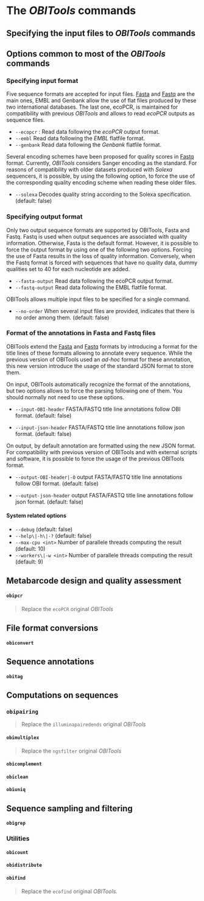 # The *OBITools* commands

## Specifying the input files to *OBITools* commands

## Options common to most of the *OBITools* commands

### Specifying input format

Five sequence formats are accepted for input files. [Fasta](#fasta-classical "Fasta format description") and [Fastq](#fastq-classical "Fastq format description") are the main ones, EMBL and Genbank allow the use of flat files produced by these two international databases. The last one, ecoPCR, is maintained for compatibility with previous *OBITools* and allows to read *ecoPCR* outputs as sequence files.

-   `--ecopcr` : Read data following the *ecoPCR* output format.
-   `--embl` Read data following the *EMBL* flatfile format.
-   `--genbank` Read data following the *Genbank* flatfile format.

Several encoding schemes have been proposed for quality scores in [Fastq](#fastq-classical "Fastq format description") format. Currently, *OBITools* considers Sanger encoding as the standard. For reasons of compatibility with older datasets produced with *Solexa* sequencers, it is possible, by using the following option, to force the use of the corresponding quality encoding scheme when reading these older files.

-   `--solexa` Decodes quality string according to the Solexa specification. (default: false)

### Specifying output format

Only two output sequence formats are supported by OBITools, Fasta and Fastq. Fastq is used when output sequences are associated with quality information. Otherwise, Fasta is the default format. However, it is possible to force the output format by using one of the following two options. Forcing the use of Fasta results in the loss of quality information. Conversely, when the Fastq format is forced with sequences that have no quality data, dummy qualities set to 40 for each nucleotide are added.

-   `--fasta-output` Read data following the ecoPCR output format.
-   `--fastq-output` Read data following the EMBL flatfile format.

OBITools allows multiple input files to be specified for a single command.

-   `--no-order` When several input files are provided, indicates that there is no order among them. (default: false)

### Format of the annotations in Fasta and Fastq files

OBITools extend the [Fasta](#fasta-classical "Fasta format description") and [Fastq](#fastq-classical "Fastq format description") formats by introducing a format for the title lines of these formats allowing to annotate every sequence. While the previous version of OBITools used an *ad-hoc* format for these annotation, this new version introduce the usage of the standard JSON format to store them.

On input, OBITools automatically recognize the format of the annotations, but two options allows to force the parsing following one of them. You should normally not need to use these options.

-   `--input-OBI-header` FASTA/FASTQ title line annotations follow OBI format. (default: false)

-   `--input-json-header` FASTA/FASTQ title line annotations follow json format. (default: false)

On output, by default annotation are formatted using the new JSON format. For compatibility with previous version of OBITools and with external scripts and software, it is possible to force the usage of the previous OBITools format.

-   `--output-OBI-header|-O` output FASTA/FASTQ title line annotations follow OBI format. (default: false)

-   `--output-json-header` output FASTA/FASTQ title line annotations follow json format. (default: false)

#### System related options

-   `--debug` (default: false)
-   `--help\|-h\|-?` (default: false)
-   `--max-cpu <int>` Number of parallele threads computing the result (default: 10)
-   `--workers\|-w <int>` Number of parallele threads computing the result (default: 9)

## Metabarcode design and quality assessment

#### `obipcr`

> Replace the `ecoPCR` original *OBITools*

## File format conversions

#### `obiconvert`

## Sequence annotations

#### `obitag`

## Computations on sequences

### `obipairing`

> Replace the `illuminapairedends` original *OBITools*

#### `obimultiplex`

> Replace the `ngsfilter` original *OBITools*

#### `obicomplement`

#### `obiclean`

#### `obiuniq`

## Sequence sampling and filtering

#### `obigrep`

### Utilities

#### `obicount`

#### `obidistribute`

#### `obifind`

> Replace the `ecofind` original *OBITools.*
